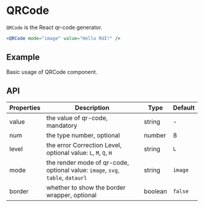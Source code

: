 # QRCode

`QRCode` is the React qr-code generator.

```jsx
<QRCode mode="image" value="Hello RUI!" />
```

## Example

Basic usage of QRCode component.

<Demo src="./demo/Example.tsx" />

## API

Properties | Description | Type | Default
-----------|------------|------|--------
| value | the value of qr-code, mandatory | string | - |
| num | the type number, optional | number | 8 |
| level | the error Correction Level, optional value: `L`, `M`, `Q`, `H` | string | `L` |
| mode | the render mode of qr-code, optional value: `image`, `svg`, `table`, `dataurl` | string | `image` |
| border | whether to show the border wrapper, optional | boolean | `false` |
